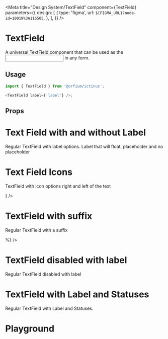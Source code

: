 
<Meta
  title="Design System/TextField"
  component={TextField}
  parameters={{
    design: [
      {
        type: 'figma',
        url: `${FIGMA_URL}?node-id=10019%3A116505`,
      },
    ],
  }}
/>

# TextField

A universal TextField component that can be used as the <input/> in any form.

## Usage

```js
import { TextField } from '@orfium/ictinus';

<TextField label={'label'} />;
```

## Props

<Props of={TextField} />

# Text Field with and without Label

Regular TextField with label options. Label that will float, placeholder and no placeholder

<Preview>
  <Story name="Text Field with and without Label">
    <Stack>
      <TextField label={'Label'} />
      <TextField placeholder={'Placeholder'} />
      <TextField />
    </Stack>
  </Story>
</Preview>

# Text Field Icons

TextField with icon options right and left of the text

<Preview>
  <Story name="Text Field with Icons">
    <Stack>
      <TextField
        label={'Label'}
        suffix={
          <img
            style={{ background: 'red' }}
            src="https://brandmark.io/logo-rank/random/pepsi.png"
            width="16"
            height="16"
          />
        }
      />
      <TextField label={'Label'} suffix={'keyword'} />
    </Stack>
  </Story>
</Preview>

# TextField with suffix

Regular TextField with a suffix

<Preview>
  <Story name="TextField with suffix">
    <Stack>
      <TextField suffix={<div style={{ color: 'gray' }}>%</div>} />
    </Stack>
  </Story>
</Preview>

# TextField disabled with label

Regular TextField disabled with label

<Preview>
  <Story name="TextField disabled with label">
    <Stack>
      <TextField isDisabled label={'Label'} />
    </Stack>
  </Story>
</Preview>

# TextField with Label and Statuses

Regular TextField with Label and Statuses.

<Preview>
  <Story name="TextField with label and statuses" parameters={{ decorators: [withKnobs] }}>
    <Stack>
      <TextField
        label={'Label'}
        status={{
          type: 'normal',
          hintMessage: text('Custom Hint Message', 'Hint in Text Field'),
        }}
      />
      <TextField
        label={'Label'}
        status={{
          type: 'error',
          hintMessage: text('Custom Error Message', 'Error in Text Field'),
        }}
      />
      <TextField
        label={'Label'}
        status={{
          type: 'read-only',
        }}
      />
    </Stack>
  </Story>
</Preview>

# Playground

<Preview>
  <Story name="Text Field with KNOBS" parameters={{ decorators: [withKnobs] }}>
    <Stack>
      <TextField
        label={text('Label', 'Label')}
        isDisabled={boolean('isDisabled', false)}
        suffix={select('Suffix icon name', ['', ...Object.keys(iconSelector)], 'info')}
        status={{
          type: select('Status', ['error', 'normal', 'read-only'], 'normal'),
          hintMessage: text('Hint/Error message', 'Message in Text Field'),
        }}
      />
    </Stack>
  </Story>
</Preview>
